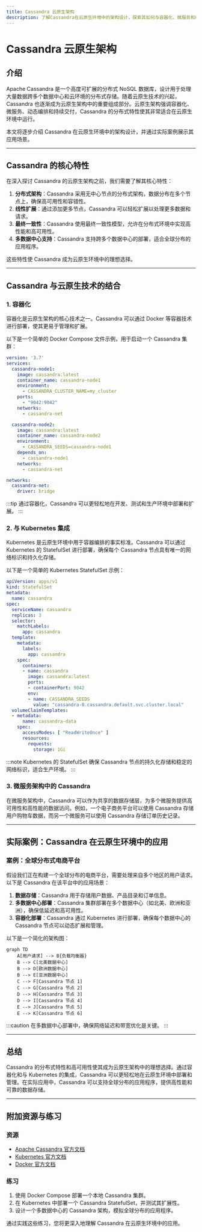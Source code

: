 ```yaml
---
title: Cassandra 云原生架构
description: 了解Cassandra在云原生环境中的架构设计，探索其如何与容器化、微服务和Kubernetes等云原生技术结合。
---
```


# Cassandra 云原生架构

## 介绍

Apache Cassandra 是一个高度可扩展的分布式 NoSQL 数据库，设计用于处理大量数据跨多个数据中心和云环境的分布式存储。随着云原生技术的兴起，Cassandra 也逐渐成为云原生架构中的重要组成部分。云原生架构强调容器化、微服务、动态编排和持续交付，Cassandra 的分布式特性使其非常适合在云原生环境中运行。

本文将逐步介绍 Cassandra 在云原生环境中的架构设计，并通过实际案例展示其应用场景。

---

## Cassandra 的核心特性

在深入探讨 Cassandra 的云原生架构之前，我们需要了解其核心特性：

1. **分布式架构**：Cassandra 采用无中心节点的分布式架构，数据分布在多个节点上，确保高可用性和容错性。
2. **线性扩展**：通过添加更多节点，Cassandra 可以轻松扩展以处理更多数据和请求。
3. **最终一致性**：Cassandra 使用最终一致性模型，允许在分布式环境中实现高性能和高可用性。
4. **多数据中心支持**：Cassandra 支持跨多个数据中心的部署，适合全球分布的应用程序。

这些特性使 Cassandra 成为云原生环境中的理想选择。

---

## Cassandra 与云原生技术的结合

### 1. 容器化

容器化是云原生架构的核心技术之一。Cassandra 可以通过 Docker 等容器技术进行部署，使其更易于管理和扩展。

以下是一个简单的 Docker Compose 文件示例，用于启动一个 Cassandra 集群：

```yaml
version: '3.7'
services:
  cassandra-node1:
    image: cassandra:latest
    container_name: cassandra-node1
    environment:
      - CASSANDRA_CLUSTER_NAME=my_cluster
    ports:
      - "9042:9042"
    networks:
      - cassandra-net

  cassandra-node2:
    image: cassandra:latest
    container_name: cassandra-node2
    environment:
      - CASSANDRA_SEEDS=cassandra-node1
    depends_on:
      - cassandra-node1
    networks:
      - cassandra-net

networks:
  cassandra-net:
    driver: bridge
```

:::tip
通过容器化，Cassandra 可以更轻松地在开发、测试和生产环境中部署和扩展。
:::

### 2. 与 Kubernetes 集成

Kubernetes 是云原生环境中用于容器编排的事实标准。Cassandra 可以通过 Kubernetes 的 StatefulSet 进行部署，确保每个 Cassandra 节点具有唯一的网络标识和持久化存储。

以下是一个简单的 Kubernetes StatefulSet 示例：

```yaml
apiVersion: apps/v1
kind: StatefulSet
metadata:
  name: cassandra
spec:
  serviceName: cassandra
  replicas: 3
  selector:
    matchLabels:
      app: cassandra
  template:
    metadata:
      labels:
        app: cassandra
    spec:
      containers:
      - name: cassandra
        image: cassandra:latest
        ports:
        - containerPort: 9042
        env:
        - name: CASSANDRA_SEEDS
          value: "cassandra-0.cassandra.default.svc.cluster.local"
  volumeClaimTemplates:
  - metadata:
      name: cassandra-data
    spec:
      accessModes: [ "ReadWriteOnce" ]
      resources:
        requests:
          storage: 1Gi
```

:::note
Kubernetes 的 StatefulSet 确保 Cassandra 节点的持久化存储和稳定的网络标识，适合生产环境。
:::

### 3. 微服务架构中的 Cassandra

在微服务架构中，Cassandra 可以作为共享的数据存储层，为多个微服务提供高可用性和高性能的数据访问。例如，一个电子商务平台可以使用 Cassandra 存储用户购物车数据，而另一个微服务可以使用 Cassandra 存储订单历史记录。

---

## 实际案例：Cassandra 在云原生环境中的应用

### 案例：全球分布式电商平台

假设我们正在构建一个全球分布的电商平台，需要处理来自多个地区的用户请求。以下是 Cassandra 在该平台中的应用场景：

1. **数据存储**：Cassandra 用于存储用户数据、产品目录和订单信息。
2. **多数据中心部署**：Cassandra 集群部署在多个数据中心（如北美、欧洲和亚洲），确保低延迟和高可用性。
3. **容器化部署**：Cassandra 通过 Kubernetes 进行部署，确保每个数据中心的 Cassandra 节点可以动态扩展和管理。

以下是一个简化的架构图：

```mermaid
graph TD
    A[用户请求] --> B{负载均衡器}
    B --> C[北美数据中心]
    B --> D[欧洲数据中心]
    B --> E[亚洲数据中心]
    C --> F[Cassandra 节点 1]
    C --> G[Cassandra 节点 2]
    D --> H[Cassandra 节点 3]
    D --> I[Cassandra 节点 4]
    E --> J[Cassandra 节点 5]
    E --> K[Cassandra 节点 6]
```

:::caution
在多数据中心部署中，确保网络延迟和带宽优化是关键。
:::

---

## 总结

Cassandra 的分布式特性和高可用性使其成为云原生架构中的理想选择。通过容器化和与 Kubernetes 的集成，Cassandra 可以更轻松地在云原生环境中部署和管理。在实际应用中，Cassandra 可以支持全球分布的应用程序，提供高性能和可靠的数据存储。

---

## 附加资源与练习

### 资源
- [Apache Cassandra 官方文档](https://cassandra.apache.org/doc/latest/)
- [Kubernetes 官方文档](https://kubernetes.io/docs/home/)
- [Docker 官方文档](https://docs.docker.com/)

### 练习
1. 使用 Docker Compose 部署一个本地 Cassandra 集群。
2. 在 Kubernetes 中部署一个 Cassandra StatefulSet，并测试其扩展性。
3. 设计一个多数据中心的 Cassandra 架构，模拟全球分布的应用程序。

通过实践这些练习，您将更深入地理解 Cassandra 在云原生环境中的应用。